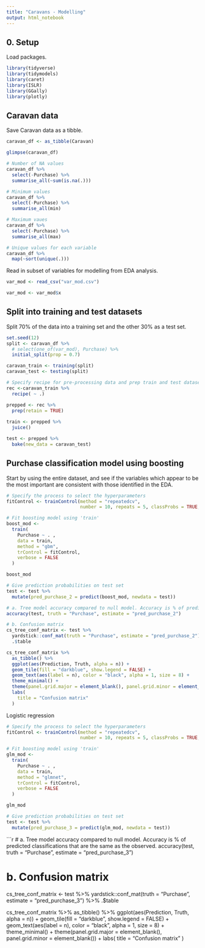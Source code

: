 ```yaml
---
title: "Caravans - Modelling"
output: html_notebook
---
```


## 0. Setup

Load packages.

```r
library(tidyverse)
library(tidymodels)
library(caret)
library(ISLR)
library(GGally)
library(plotly)
```

## Caravan data

Save Caravan data as a tibble.

```r
caravan_df <- as_tibble(Caravan)

glimpse(caravan_df)

# Number of NA values
caravan_df %>%
  select(-Purchase) %>%
  summarise_all(~sum(is.na(.))) 

# Minimum values
caravan_df %>%
  select(-Purchase) %>%
  summarise_all(min) 

# Maximum vaues
caravan_df %>%
  select(-Purchase) %>%
  summarise_all(max) 

# Unique values for each variable
caravan_df %>%
  map(~sort(unique(.)))

```

Read in subset of variables for modelling from EDA analysis.
```r
var_mod <- read_csv("var_mod.csv")

var_mod <- var_mod$x
```

## Split into training and test datasets

Split 70% of the data into a training set and the other 30% as a test set.

```r
set.seed(12)
split <- caravan_df %>%
  # select(one_of(var_mod), Purchase) %>%
  initial_split(prop = 0.7)

caravan_train <- training(split)
caravan_test <- testing(split)

# Specify recipe for pre-processing data and prep train and test datasets using this recipe.
rec <-caravan_train %>%
  recipe( ~ .) 

prepped <- rec %>%
  prep(retain = TRUE)
  
train <- prepped %>% 
  juice()

test <- prepped %>% 
  bake(new_data = caravan_test)
```

## Purchase classification model using boosting

Start by using the entire dataset, and see if the variables which appear to be the most important are consistent with those identified in the EDA.

```r
# Specify the process to select the hyperparameters
fitControl <- trainControl(method = "repeatedcv",
                           number = 10, repeats = 5, classProbs = TRUE, sampling = "up")

# Fit boosting model using 'train'
boost_mod <-
  train(
    Purchase ~ . ,
    data = train,
    method = "gbm",
    trControl = fitControl,
    verbose = FALSE
  )

boost_mod

# Give prediction probabilities on test set
test <- test %>%
  mutate(pred_purchase_2 = predict(boost_mod, newdata = test))
```


```r
# a. Tree model accuracy compared to null model. Accuracy is % of predicted classifications that are the same as the observed.
accuracy(test, truth = "Purchase", estimate = "pred_purchase_2")

# b. Confusion matrix
cs_tree_conf_matrix <- test %>% 
  yardstick::conf_mat(truth = "Purchase", estimate = "pred_purchase_2") %>%
  .$table

cs_tree_conf_matrix %>%
  as_tibble() %>%
  ggplot(aes(Prediction, Truth, alpha = n)) + 
  geom_tile(fill = "darkblue", show.legend = FALSE) +
  geom_text(aes(label = n), color = "black", alpha = 1, size = 8) +
  theme_minimal() +
  theme(panel.grid.major = element_blank(), panel.grid.minor = element_blank()) +
  labs(
    title = "Confusion matrix"
  )
```

Logistic regression

```r
# Specify the process to select the hyperparameters
fitControl <- trainControl(method = "repeatedcv",
                           number = 10, repeats = 5, classProbs = TRUE, sampling = "up")

# Fit boosting model using 'train'
glm_mod <-
  train(
    Purchase ~ . ,
    data = train,
    method = "glmnet",
    trControl = fitControl,
    verbose = FALSE
  )

glm_mod

# Give prediction probabilities on test set
test <- test %>%
  mutate(pred_purchase_3 = predict(glm_mod, newdata = test))
```


```r
# a. Tree model accuracy compared to null model. Accuracy is % of predicted classifications that are the same as the observed.
accuracy(test, truth = "Purchase", estimate = "pred_purchase_3")

# b. Confusion matrix
cs_tree_conf_matrix <- test %>% 
  yardstick::conf_mat(truth = "Purchase", estimate = "pred_purchase_3") %>%
  .$table

cs_tree_conf_matrix %>%
  as_tibble() %>%
  ggplot(aes(Prediction, Truth, alpha = n)) + 
  geom_tile(fill = "darkblue", show.legend = FALSE) +
  geom_text(aes(label = n), color = "black", alpha = 1, size = 8) +
  theme_minimal() +
  theme(panel.grid.major = element_blank(), panel.grid.minor = element_blank()) +
  labs(
    title = "Confusion matrix"
  )
